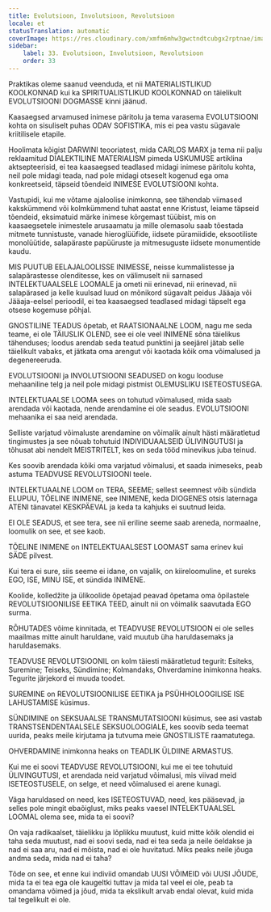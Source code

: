 ```yaml
---
title: Evolutsioon, Involutsioon, Revolutsioon
locale: et
statusTranslation: automatic
coverImage: https://res.cloudinary.com/xmfm6mhw3gwctndtcubgx2rptnae/image/upload/v1740337243/small_cover_educacion_fundamental_a051170f1c.webp
sidebar:
    label: 33. Evolutsioon, Involutsioon, Revolutsioon
    order: 33
---
```

Praktikas oleme saanud veenduda, et nii MATERIALISTLIKUD KOOLKONNAD kui ka SPIRITUALISTLIKUD KOOLKONNAD on täielikult EVOLUTSIOONI DOGMASSE kinni jäänud.

Kaasaegsed arvamused inimese päritolu ja tema varasema EVOLUTSIOONI kohta on sisuliselt puhas ODAV SOFISTIKA, mis ei pea vastu sügavale kriitilisele etapile.

Hoolimata kõigist DARWINI teooriatest, mida CARLOS MARX ja tema nii palju reklaamitud DIALEKTILINE MATERIALISM pimeda USKUMUSE artiklina aktsepteerisid, ei tea kaasaegsed teadlased midagi inimese päritolu kohta, neil pole midagi teada, nad pole midagi otseselt kogenud ega oma konkreetseid, täpseid tõendeid INIMESE EVOLUTSIOONI kohta.

Vastupidi, kui me võtame ajaloolise inimkonna, see tähendab viimased kakskümmend või kolmkümmend tuhat aastat enne Kristust, leiame täpseid tõendeid, eksimatuid märke inimese kõrgemast tüübist, mis on kaasaegsetele inimestele arusaamatu ja mille olemasolu saab tõestada mitmete tunnistuste, vanade hieroglüüfide, iidsete püramiidide, eksootiliste monolüütide, salapäraste papüüruste ja mitmesuguste iidsete monumentide kaudu.

MIS PUUTUB EELAJALOOLISSE INIMESSE, neisse kummalistesse ja salapärastesse olenditesse, kes on välimuselt nii sarnased INTELEKTUAALSELE LOOMALE ja ometi nii erinevad, nii erinevad, nii salapärased ja kelle kuulsad luud on mõnikord sügavalt peidus Jääaja või Jääaja-eelsel perioodil, ei tea kaasaegsed teadlased midagi täpselt ega otsese kogemuse põhjal.

GNOSTILINE TEADUS õpetab, et RAATSIONAALNE LOOM, nagu me seda teame, ei ole TÄIUSLIK OLEND, see ei ole veel INIMENE sõna täielikus tähenduses; loodus arendab seda teatud punktini ja seejärel jätab selle täielikult vabaks, et jätkata oma arengut või kaotada kõik oma võimalused ja degenereeruda.

EVOLUTSIOONI ja INVOLUTSIOONI SEADUSED on kogu looduse mehaaniline telg ja neil pole midagi pistmist OLEMUSLIKU ISETEOSTUSEGA.

INTELEKTUAALSE LOOMA sees on tohutud võimalused, mida saab arendada või kaotada, nende arendamine ei ole seadus. EVOLUTSIOONI mehaanika ei saa neid arendada.

Selliste varjatud võimaluste arendamine on võimalik ainult hästi määratletud tingimustes ja see nõuab tohutuid INDIVIDUAALSEID ÜLIVINGUTUSI ja tõhusat abi nendelt MEISTRITELT, kes on seda tööd minevikus juba teinud.

Kes soovib arendada kõiki oma varjatud võimalusi, et saada inimeseks, peab astuma TEADVUSE REVOLUTSIOONI teele.

INTELEKTUAALNE LOOM on TERA, SEEME; sellest seemnest võib sündida ELUPUU, TÕELINE INIMENE, see INIMENE, keda DIOGENES otsis laternaga ATENI tänavatel KESKPÄEVAL ja keda ta kahjuks ei suutnud leida.

EI OLE SEADUS, et see tera, see nii eriline seeme saab areneda, normaalne, loomulik on see, et see kaob.

TÕELINE INIMENE on INTELEKTUAALSEST LOOMAST sama erinev kui SÄDE pilvest.

Kui tera ei sure, siis seeme ei idane, on vajalik, on kiireloomuline, et sureks EGO, ISE, MINU ISE, et sündida INIMENE.

Koolide, kolledžite ja ülikoolide õpetajad peavad õpetama oma õpilastele REVOLUTSIOONILISE EETIKA TEED, ainult nii on võimalik saavutada EGO surma.

RÕHUTADES võime kinnitada, et TEADVUSE REVOLUTSIOON ei ole selles maailmas mitte ainult haruldane, vaid muutub üha haruldasemaks ja haruldasemaks.

TEADVUSE REVOLUTSIOONIL on kolm täiesti määratletud tegurit: Esiteks, Suremine; Teiseks, Sündimine; Kolmandaks, Ohverdamine inimkonna heaks. Tegurite järjekord ei muuda toodet.

SUREMINE on REVOLUTSIOONILISE EETIKA ja PSÜHHOLOOGILISE ISE LAHUSTAMISE küsimus.

SÜNDIMINE on SEKSUAALSE TRANSMUTATSIOONI küsimus, see asi vastab TRANSTSENDENTAALSELE SEKSUOLOOGIALE, kes soovib seda teemat uurida, peaks meile kirjutama ja tutvuma meie GNOSTILISTE raamatutega.

OHVERDAMINE inimkonna heaks on TEADLIK ÜLDIINE ARMASTUS.

Kui me ei soovi TEADVUSE REVOLUTSIOONI, kui me ei tee tohutuid ÜLIVINGUTUSI, et arendada neid varjatud võimalusi, mis viivad meid ISETEOSTUSELE, on selge, et need võimalused ei arene kunagi.

Väga haruldased on need, kes ISETEOSTUVAD, need, kes pääsevad, ja selles pole mingit ebaõiglust, miks peaks vaesel INTELEKTUAALSEL LOOMAL olema see, mida ta ei soovi?

On vaja radikaalset, täielikku ja lõplikku muutust, kuid mitte kõik olendid ei taha seda muutust, nad ei soovi seda, nad ei tea seda ja neile öeldakse ja nad ei saa aru, nad ei mõista, nad ei ole huvitatud. Miks peaks neile jõuga andma seda, mida nad ei taha?

Tõde on see, et enne kui indiviid omandab UUSI VÕIMEID või UUSI JÕUDE, mida ta ei tea ega ole kaugeltki tuttav ja mida tal veel ei ole, peab ta omandama võimed ja jõud, mida ta ekslikult arvab endal olevat, kuid mida tal tegelikult ei ole.


